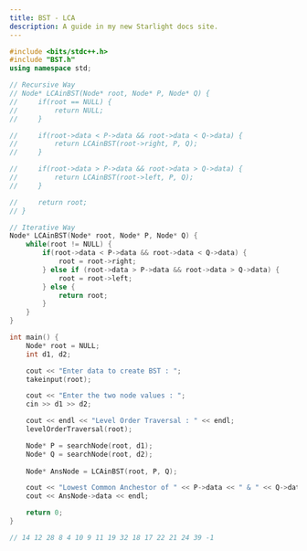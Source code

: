 ```yaml
---
title: BST - LCA
description: A guide in my new Starlight docs site.
---
```


```c++
#include <bits/stdc++.h>
#include "BST.h"
using namespace std;

// Recursive Way
// Node* LCAinBST(Node* root, Node* P, Node* Q) {
//     if(root == NULL) {
//         return NULL;
//     }

//     if(root->data < P->data && root->data < Q->data) {
//         return LCAinBST(root->right, P, Q);
//     }

//     if(root->data > P->data && root->data > Q->data) {
//         return LCAinBST(root->left, P, Q);
//     }

//     return root;
// }

// Iterative Way
Node* LCAinBST(Node* root, Node* P, Node* Q) {
    while(root != NULL) {
        if(root->data < P->data && root->data < Q->data) {
            root = root->right;
        } else if (root->data > P->data && root->data > Q->data) {
            root = root->left;
        } else {
            return root;
        }
    }
}

int main() {
    Node* root = NULL;
    int d1, d2;

    cout << "Enter data to create BST : ";
    takeinput(root);

    cout << "Enter the two node values : ";
    cin >> d1 >> d2;

    cout << endl << "Level Order Traversal : " << endl;
    levelOrderTraversal(root);

    Node* P = searchNode(root, d1);
    Node* Q = searchNode(root, d2);
    
    Node* AnsNode = LCAinBST(root, P, Q);

    cout << "Lowest Common Anchestor of " << P->data << " & " << Q->data <<" is : ";
    cout << AnsNode->data << endl;

    return 0;
}

// 14 12 28 8 4 10 9 11 19 32 18 17 22 21 24 39 -1
```
